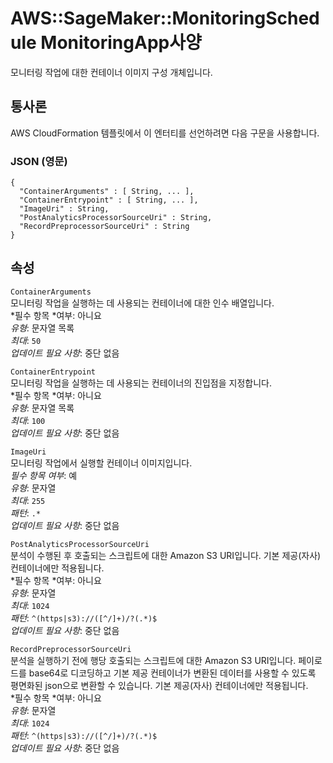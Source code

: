 # AWS::SageMaker::MonitoringSchedule MonitoringApp사양

모니터링 작업에 대한 컨테이너 이미지 구성 개체입니다.

## 통사론

AWS CloudFormation 템플릿에서 이 엔터티를 선언하려면 다음 구문을 사용합니다.

### JSON (영문)

```
{
  "ContainerArguments" : [ String, ... ],
  "ContainerEntrypoint" : [ String, ... ],
  "ImageUri" : String,
  "PostAnalyticsProcessorSourceUri" : String,
  "RecordPreprocessorSourceUri" : String
}
```

## 속성

`ContainerArguments`  
모니터링 작업을 실행하는 데 사용되는 컨테이너에 대한 인수 배열입니다.  
*필수 항목 *여부: 아니요  
_유형_: 문자열 목록  
_최대_: `50`  
_업데이트 필요 사항_: 중단 없음

`ContainerEntrypoint`  
모니터링 작업을 실행하는 데 사용되는 컨테이너의 진입점을 지정합니다.  
*필수 항목 *여부: 아니요  
_유형_: 문자열 목록  
_최대_: `100`  
_업데이트 필요 사항_: 중단 없음

`ImageUri`  
모니터링 작업에서 실행할 컨테이너 이미지입니다.  
_필수 항목 여부_: 예  
_유형_: 문자열  
_최대_: `255`  
_패턴_: `.*`  
_업데이트 필요 사항_: 중단 없음

`PostAnalyticsProcessorSourceUri`  
분석이 수행된 후 호출되는 스크립트에 대한 Amazon S3 URI입니다. 기본 제공(자사) 컨테이너에만 적용됩니다.  
*필수 항목 *여부: 아니요  
_유형_: 문자열  
_최대_: `1024`  
_패턴_: `^(https|s3)://([^/]+)/?(.*)$`  
_업데이트 필요 사항_: 중단 없음

`RecordPreprocessorSourceUri`  
분석을 실행하기 전에 행당 호출되는 스크립트에 대한 Amazon S3 URI입니다. 페이로드를 base64로 디코딩하고 기본 제공 컨테이너가 변환된 데이터를 사용할 수 있도록 평면화된 json으로 변환할 수 있습니다. 기본 제공(자사) 컨테이너에만 적용됩니다.  
*필수 항목 *여부: 아니요  
_유형_: 문자열  
_최대_: `1024`  
_패턴_: `^(https|s3)://([^/]+)/?(.*)$`  
_업데이트 필요 사항_: 중단 없음
